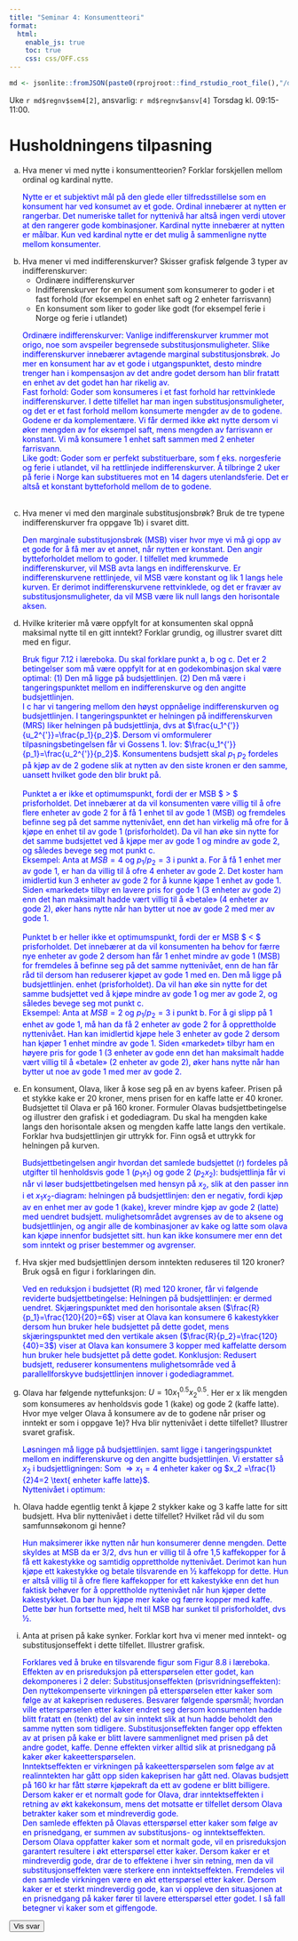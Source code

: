 ```yaml
---
title: "Seminar 4: Konsumentteori"
format:
  html:
    enable_js: true
    toc: true
    css: css/OFF.css
---
```



```r
md <- jsonlite::fromJSON(paste0(rprojroot::find_rstudio_root_file(),"/data-raw/metadata.json"))
```

Uke `r md$regnv$sem4[2]`, ansvarlig: `r md$regnv$ansv[4]`
Torsdag kl. 09:15-11:00.



# Husholdningens tilpasning 

a.
Hva mener vi med nytte i konsumentteorien? Forklar forskjellen mellom ordinal og
kardinal nytte.
<div class="answer hidden">
Nytte er et subjektivt mål på den glede eller tilfredsstillelse som en
konsument har ved konsumet av et gode. Ordinal innebærer at nytten er rangerbar. Det
numeriske tallet for nyttenivå har altså ingen verdi utover at den rangerer gode
kombinasjoner. Kardinal nytte innebærer at nytten er målbar. Kun ved kardinal nytte
er det mulig å sammenligne nytte mellom konsumenter.
</div>
a.
Hva mener vi med indifferenskurver? Skisser grafisk følgende 3 typer av
indifferenskurver:
<ul>
  <li>Ordinære indifferenskurver</li>
  <li>Indifferenskurver for en konsument som konsumerer to goder i et fast forhold (for eksempel en enhet saft og 2 enheter farrisvann)</li>
  <li>En konsument som liker to goder like godt (for eksempel ferie i Norge og ferie i
utlandet)</li>
</ul>  
<div class="answer hidden">
Ordinære indifferenskurver: Vanlige indifferenskurver krummer mot origo, noe som avspeiler begrensede
substitusjonsmuligheter. Slike indifferenskurver innebærer avtagende marginal
substitusjonsbrøk. Jo mer en konsument har av et gode i utgangspunktet, desto mindre
trenger han i kompensasjon av det andre godet dersom han blir fratatt en enhet av det
godet han har rikelig av.
<br>
Fast forhold: Goder som konsumeres i et fast forhold har rettvinklede indifferenskurver. I dette
tilfellet har man ingen substitusjonsmuligheter, og det er et fast forhold mellom
konsumerte mengder av de to godene. Godene er da komplementære. Vi får dermed
ikke økt nytte dersom vi øker mengden av for eksempel saft, mens mengden av
farrisvann er konstant. Vi må konsumere 1 enhet saft sammen med 2 enheter
farrisvann. 
<br>
Like godt: Goder som er perfekt substituerbare, som f eks. norgesferie og ferie i utlandet, vil ha
rettlinjede indifferenskurver. Å tilbringe 2 uker på ferie i Norge kan substitueres mot
en 14 dagers utenlandsferie. Det er altså et konstant bytteforhold mellom de to godene.
<br>
<br>
</div>
a.
Hva mener vi med den marginale substitusjonsbrøk? Bruk de tre typene
indifferenskurver fra oppgave 1b) i svaret ditt.
<div class="answer hidden">
Den marginale substitusjonsbrøk (MSB) viser hvor mye vi må gi opp av
et gode for å få mer av et annet, når nytten er konstant. Den angir bytteforholdet
mellom to goder. I tilfellet med krummede indifferenskurver, vil MSB avta langs en
indifferenskurve. Er indifferenskurvene rettlinjede, vil MSB være konstant og lik 1
langs hele kurven. Er derimot indifferenskurvene rettvinklede, og det er fravær av
substitusjonsmuligheter, da vil MSB være lik null langs den horisontale aksen. 
</div>
a.
Hvilke kriterier må være oppfylt for at konsumenten skal oppnå maksimal nytte til en
gitt inntekt? Forklar grundig, og illustrer svaret ditt med en figur.
<div class="answer hidden">
Bruk figur 7.12 i læreboka. Du skal forklare punkt a, b og c. Det er 2 betingelser som må være oppfylt for at en godekombinasjon skal være optimal: (1) Den må ligge på budsjettlinjen. (2) Den må være i tangeringspunktet mellom en indifferenskurve og den angitte budsjettlinjen. 
<br>
I c har vi tangering mellom den høyst oppnåelige indifferenskurven
og budsjettlinjen. I tangeringspunktet er helningen på indifferenskurven (MRS) liker
helningen på budsjettlinja, dvs at $\frac{u_1^{'}}{u_2^{'}}=\frac{p_1}{p_2}$. Dersom vi omformulerer
tilpasningsbetingelsen får vi Gossens 1. lov: $\frac{u_1^{'}}{p_1}=\frac{u_2^{'}}{p_2}$. Konsumentens budsjett skal
$p_1$ $p_2$ fordeles på kjøp av de 2 godene slik at nytten av den siste kronen er den samme,
uansett hvilket gode den blir brukt på.
<br>
<br>
Punktet a er ikke et optimumspunkt, fordi der er MSB $ > $ prisforholdet. Det
innebærer at da vil konsumenten være villig til å ofre flere enheter av gode 2 for å
få 1 enhet til av gode 1 (MSB) og fremdeles befinne seg på det samme nyttenivået,
enn det han virkelig må ofre for å kjøpe en enhet til av gode 1 (prisforholdet). Da
vil han øke sin nytte for det samme budsjettet ved å kjøpe mer av gode 1 og
mindre av gode 2, og således bevege seg mot punkt c.
<br>
Eksempel: Anta at $MSB = 4$ og $p_1/p_2 = 3$ i punkt a. For å få 1 enhet mer av gode
1, er han da villig til å ofre 4 enheter av gode 2. Det koster ham imidlertid kun 3
enheter av gode 2 for å kunne kjøpe 1 enhet av gode 1. Siden «markedet» tilbyr en
lavere pris for gode 1 (3 enheter av gode 2) enn det han maksimalt hadde vært
villig til å «betale» (4 enheter av gode 2), øker hans nytte når han bytter ut noe av
gode 2 med mer av gode 1.
<br>
<br>
Punktet b er heller ikke et optimumspunkt, fordi der er MSB $ < $ prisforholdet. Det
innebærer at da vil konsumenten ha behov for færre nye enheter av gode 2 dersom
han får 1 enhet mindre av gode 1 (MSB) for fremdeles å befinne seg på det samme
nyttenivået, enn de han får råd til dersom han reduserer kjøpet av gode 1 med en. Den må ligge på budsjettlinjen. enhet (prisforholdet). Da vil han øke sin nytte for det samme budsjettet ved å
kjøpe mindre av gode 1 og mer av gode 2, og således bevege seg mot punkt c.
<br>
Eksempel: Anta at $MSB = 2$ og $p_1/p_2 = 3$ i punkt b. For å gi slipp på 1 enhet av
gode 1, må han da få 2 enheter av gode 2 for å opprettholde nyttenivået. Han kan
imidlertid kjøpe hele 3 enheter av gode 2 dersom han kjøper 1 enhet mindre av
gode 1. Siden «markedet» tilbyr ham en høyere pris for gode 1 (3 enheter av gode enn det 
han maksimalt hadde vært villig til å «betale» (2 enheter av gode 2),
øker hans nytte når han bytter ut noe av gode 1 med mer av gode 2.
</div>
a.
En konsument, Olava, liker å kose seg på en av byens kafeer. Prisen på et stykke kake er
20 kroner, mens prisen for en kaffe latte er 40 kroner. Budsjettet til Olava er på 160
kroner. Formuler Olavas budsjettbetingelse og illustrer den grafisk i et godediagram. Du
skal ha mengden kake langs den horisontale aksen og mengden kaffe latte langs den
vertikale. Forklar hva budsjettlinjen gir uttrykk for. Finn også et uttrykk for helningen
på kurven.
<div class="answer hidden">
Budsjettbetingelsen angir hvordan det samlede budsjettet (r) fordeles på
utgifter til henholdsvis gode 1 $(p_1x_1)$ og gode 2 $(p_2x_2)$:
\begin{equation*}
r=p_1x_1+p_2x_2 \rightarrow 160=20x_1+40x_2
\end{equation*}
budsjettlinja får vi når vi løser budsjettbetingelsen med hensyn på $x_2$, slik at den
passer inn i et $x_1x_2$-diagram:
\begin{equation*}
x_2=-\frac{p_1}{p_2}x_1+\frac{r}{p_2} \rightarrow
\end{equation*}
helningen på budsjettlinjen:
\begin{equation*}
\frac{dx_2}{dx_1}=-\frac{p_1}{p_2}
\end{equation*}
den er negativ, fordi kjøp av en enhet mer av gode 1 (kake), krever mindre kjøp av gode 2 (latte) med uendret budsjett.
mulighetsområdet avgrenses av de to aksene og budsjettlinjen, og angir alle de
kombinasjoner av kake og latte som olava kan kjøpe innenfor budsjettet sitt. hun kan
ikke konsumere mer enn det som inntekt og priser bestemmer og avgrenser.
</div>
a.
Hva skjer med budsjettlinjen dersom inntekten reduseres til 120 kroner? Bruk også en
figur i forklaringen din.
<div class="answer hidden">
Ved en reduksjon i budsjettet (R) med 120 kroner, får vi følgende reviderte
budsjettbetingelse:
\begin{equation*}
R=p_1x_1+p_2x_2 \Rightarrow 120=20x_1+40x_2
\end{equation*}
Helningen på budsjettlinjen:
\begin{equation*}
\frac{dx_2}{dx_1}=-\frac{p_1}{p_2}
\end{equation*}
er dermed uendret. 
Skjæringspunktet med den horisontale aksen ($\frac{R}{p_1}=\frac{120}{20}=6$) viser at Olava kan konsumere 6 kakestykker dersom hun bruker hele budsjettet på dette godet, mens skjæringspunktet med den
vertikale aksen ($\frac{R}{p_2}=\frac{120}{40}=3$) viser at Olava kan konsumere 3 kopper med kaffelatte dersom hun bruker hele budsjettet på dette godet.
Konklusjon: Redusert budsjett, reduserer konsumentens mulighetsområde ved å
parallellforskyve budsjettlinjen innover i godediagrammet.
</div>
a.
Olava har følgende nyttefunksjon: $U =10x_1^{0.5}x_2^{0.5}$. Her er x lik mengden som konsumeres
av henholdsvis gode 1 (kake) og gode 2 (kaffe latte). Hvor mye velger Olava å
konsumere av de to godene når priser og inntekt er som i oppgave 1e)? Hva blir
nyttenivået i dette tilfellet? Illustrer svaret grafisk.
<div class="answer hidden">
Løsningen må ligge på budsjettlinjen.
\begin{equation*}
R=p_1x_1+ p_2x_2 \Rightarrow 160=20x_1+ 40x_2 
\end{equation*}
samt ligge i tangeringspunktet mellom en indifferenskurve og den angitte budsjettlinjen.
\begin{equation*}
\frac{u_1^{'}}{u_2^{'}}=\frac{p_1}{p_2}=\frac{0.5\cdot 10 x_1^{-0.5}x_2^{0.5}}{0.5 \cdot10 x_1^{0.5}x_2^{-0.5}}=\frac{x_{2}^{0.5+0.5}}{x_1^{0.5+0.5}}=\frac{20}{40} \Rightarrow \frac{x_2}{x_1}=\frac{1}{2} \Rightarrow x_2=\frac{1}{2}x_1
\end{equation*}
Vi erstatter så $x_2$ i budsjettligningen:
\begin{equation*}
R=p_1x_1 + p_2x_2 \Rightarrow 160=20 x_1+ 40x_2 \Rightarrow 160=20x_1+ 40x_1 \Rightarrow 
160=40x_1 \end{equation*}
Som $\Rightarrow x_1 =4 \text{ enheter kaker}$ og $x_2 =\frac{1}{2}4=2 \text{ enheter kaffe latte}$.
<br>
Nyttenivået i optimum: 
\begin{equation*}
U =10x_1^{0.5}x_2^{0.5} = 10\cdot 4^{0.5}2^{0.5} \approx 28,3 \text{ nytteenheter}
\end{equation*}
</div>
a. 
Olava hadde egentlig tenkt å kjøpe 2 stykker kake og 3 kaffe latte for sitt budsjett. Hva
blir nyttenivået i dette tilfellet? Hvilket råd vil du som samfunnsøkonom gi henne?
<div class="answer hidden">
Hun maksimerer ikke nytten når hun konsumerer denne mengden. Dette
skyldes at MSB da er 3/2, dvs hun er villig til å ofre 1,5 kaffekopper for å få ett
kakestykke og samtidig opprettholde nyttenivået. Derimot kan hun kjøpe ett
kakestykke og betale tilsvarende en ½ kaffekopp for dette. Hun er altså villig til å ofre
flere kaffekopper for ett kakestykke enn det hun faktisk behøver for å opprettholde
nyttenivået når hun kjøper dette kakestykket. Da bør hun kjøpe mer kake og færre
kopper med kaffe. Dette bør hun fortsette med, helt til MSB har sunket til
prisforholdet, dvs ½. 
</div>
a. 
Anta at prisen på kake synker. Forklar kort hva vi mener med inntekt- og
substitusjonseffekt i dette tilfellet. Illustrer grafisk.
<div class="answer hidden">
Forklares ved å bruke en tilsvarende figur som Figur 8.8 i læreboka. Effekten av en
prisreduksjon på etterspørselen etter godet, kan dekomponeres i 2 deler:
Substitusjonseffekten (prisvridningseffekten): Den nyttekompenserte virkningen på
etterspørselen etter kaker som følge av at kakeprisen reduseres. Besvarer følgende
spørsmål; hvordan ville etterspørselen etter kaker endret seg dersom konsumenten
hadde blitt fratatt en (tenkt) del av sin inntekt slik at hun hadde beholdt den samme
nytten som tidligere. Substitusjonseffekten fanger opp effekten av at prisen på kake er
blitt lavere sammenlignet med prisen på det andre godet, kaffe. Denne effekten virker
alltid slik at prisnedgang på kaker øker kakeetterspørselen.
<br>
Inntektseffekten er virkningen på kakeetterspørselen som følge av at realinntekten har
gått opp siden kakeprisen har gått ned. Olavas budsjett på 160 kr har fått større
kjøpekraft da ett av godene er blitt billigere. Dersom kaker er et normalt gode for
Olava, drar inntektseffekten i retning av økt kakekonsum, mens det motsatte er tilfellet
dersom Olava betrakter kaker som et mindreverdig gode.
<br>
Den samlede effekten på Olavas etterspørsel etter kaker som følge av en prisnedgang,
er summen av substitusjons- og inntektseffekten. Dersom Olava oppfatter kaker som
et normalt gode, vil en prisreduksjon garantert resultere i økt etterspørsel etter kaker.
Dersom kaker er et mindreverdig gode, drar de to effektene i hver sin retning, men da
vil substitusjonseffekten være sterkere enn inntektseffekten. Fremdeles vil den
samlede virkningen være en økt etterspørsel etter kaker. Dersom kaker er et sterkt
mindreverdig gode, kan vi oppleve den situasjonen at en prisnedgang på kaker fører til
lavere etterspørsel etter godet. I så fall betegner vi kaker som et giffengode.
</div>

::: {.content-visible when-profile="internal"}

<button id="show-all-answers">Vis svar</button>
<p class="answer hidden">
</p>

<style>
  .answer {
    color: blue;
  }
</style>
<script>
const answerToggles = document.querySelectorAll(".answer");
const showAllButton = document.getElementById("show-all-answers");

showAllButton.addEventListener("click", () => {
  answerToggles.forEach(answer => {
    answer.classList.toggle("hidden");
  });
});
</script>

::: 

